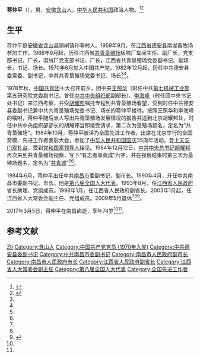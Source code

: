 '''蒋仲平'''（{{bd|1944年|1月|2017年|3月5日|catIdx=Jiang}}），男，[[安徽|安徽]][[含山县|含山]]人，[[中华人民共和国|中华人民共和国]]政治人物。<ref name=pp>{{Cite web|url=http://www.thepaper.cn/www/resource/jsp/newsDetail_forward_1633555|title=江西省人大常委会原副主任蒋仲平逝世，享年74岁|author=|date =2017-03-07|publisher=澎湃新闻|language=|accessdate=|quote=}}</ref><ref name=ifeng>{{Cite web|url=http://news.ifeng.com/a/20170311/50771070_0.shtml|title=五常委哀悼，“永恒怀念胡耀邦”的省部级老人走了|author=|date=2017-03-11|publisher=凤凰网|language=|accessdate=|quote=|archive-date=2017-03-14|archive-url=https://web.archive.org/web/20170314004233/http://news.ifeng.com/a/20170311/50771070_0.shtml|dead-url=no}}</ref>

== 生平 ==
蒋仲平是[[安徽省|安徽省]][[含山县|含山县]]铜闸镇孙巷村人。1959年9月，在[[江西省|江西省]][[德安县|德安县]]南湖畜牧场参加工作。1966年9月起，历任江西省[[共青城市|共青垦殖场]]板鸭厂车间主任、副厂长，党支部书记、厂长，羽绒厂党支部书记、厂长，江西省共青垦殖场党委副书记、副场长，书记、场长。1970年6月加入中国共产党。1982年12月起，历任中共德安县委常委、副书记，中共共青垦殖场党委书记、场长<ref name=pp/><ref name=ifeng/>。

1978年秋，[[中国共青团|中国共青团]]十大召开前夕，团中央[[王照华|王照华]]（时任中共[[第七机械工业部|第七机械工业部]]第五研究院党委副书记、曾任[[中共中央组织部|中共中央组织部]]副部长）、[[李海峰|李海峰]]（时任团中央书记处书记）来江西考察，并受[[胡耀邦|胡耀邦]]嘱托专程到共青垦殖场看望，受到时任中共德安县委副书记兼中共共青垦殖场党委书记、场长的蒋仲平接待。按照王照华和李海峰的嘱咐，蒋仲平随后派人写出共青垦殖场发展情况的报告并送到北京胡耀邦处，时任中共中央组织部部长的胡耀邦当即接受请求，第二次为垦殖场题名，定名为“共青垦殖场”。1984年10月，蒋仲平被评为全国先进工作者，出席在北京举行的全国劳模、先进工作者表彰大会，参加了[[中华人民共和国国庆|中华人民共和国国庆]]35周年活动，登上[[天安门观礼台|天安门观礼台]]，受到[[党和国家领导人|党和国家领导人]]接见。1984年12月12日，[[中共中央总书记|中共中央总书记]][[胡耀邦|胡耀邦]]再次来到共青垦殖场视察，写下“有志者事竟成”六字，并在视察结束时第三次为垦殖场题名，定名为“[[共青城市|共青城]]”<ref name=pp/><ref name=ifeng/>。

1984年6月，蒋仲平出任中共[[南昌市|南昌市]]委副书记、副市长。1990年4月，升任中共南昌市委副书记、市长。他是[[第八届全国人大代表|第八届全国人大代表]]。1993年8月，任[[江西省人民政府|江西省人民政府]]省长助理、党组成员。1998年1月，任江西省人民政府副省长。2003年1月起，任江西省人大常委会副主任、党组成员。2009年5月退休<ref name=pp/><ref name=ifeng/><ref>{{Cite web|url =http://www.ah.xinhuanet.com/jg60nahp/2009-09/16/content_17716440.htm|title =蒋仲平|author =|date =2009-09-16|publisher =新华网|language =|accessdate =|quote =|deadurl =yes|archiveurl =https://web.archive.org/web/20170312065950/http://www.ah.xinhuanet.com/jg60nahp/2009-09/16/content_17716440.htm|archivedate =2017-03-12}}</ref>。

2017年3月5日，蒋仲平在南昌病逝，享年74岁<ref name=pp/><ref name=ifeng/>。

== 参考文献 ==
{{Reflist|2}}

{{Authority control}}
{{DEFAULTSORT:Jiang蒋}}
[[Category:蔣姓|Zh]]
[[Category:含山人|Category:含山人]]
[[Category:中国共产党党员_(1970年入党)|Category:中国共产党党员 (1970年入党)]]
[[Category:中共德安县委副书记|Category:中共德安县委副书记]]
[[Category:中共南昌市委副书记|Category:中共南昌市委副书记]]
[[Category:南昌市人民政府副市长|Category:南昌市人民政府副市长]]
[[Category:南昌市人民政府市长|Category:南昌市人民政府市长]]
[[Category:江西省人民政府副省长|Category:江西省人民政府副省长]]
[[Category:江西省人大常委会副主任|Category:江西省人大常委会副主任]]
[[Category:第八届全国人大代表|Category:第八届全国人大代表]]
[[Category:全国先进工作者|Category:全国先进工作者]]